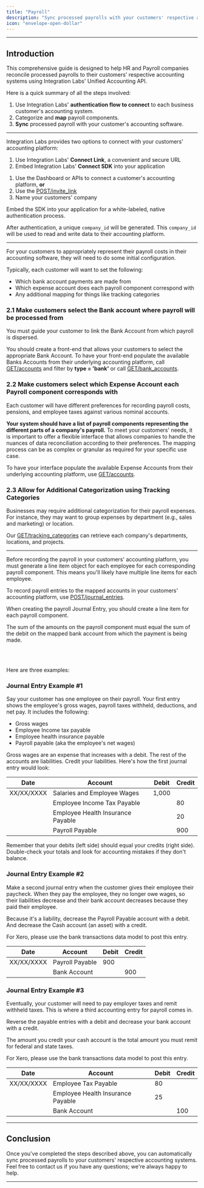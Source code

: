 ```yaml
---
title: "Payroll"
description: "Sync processed payrolls with your customers' respective accounting systems."
icon: "envelope-open-dollar"
---
```


---

## Introduction

This comprehensive guide is designed to help HR and Payroll companies reconcile processed payrolls to their customers' respective accounting systems using Integration Labs' Unified Accounting API.

Here is a quick summary of all the steps involved: 

1. Use Integration Labs' **authentication flow to connect** to each business customer's accounting system.
2. Categorize and **map** payroll components. 
3. **Sync** processed payroll with your customer's accounting software.  

---

<Steps titleSize="h2">

<Step title="Connect with your customers' accounting platform (One-Time Activity)" titleSize="h2" stepNumber="1">

Integration Labs provides two options to connect with your customers' accounting platform:

1. Use Integration Labs' **Connect Link**, a convenient and secure URL
2. Embed Integration Labs' **Connect SDK** into your application

<Tabs>

<Tab title="Using the Connect Link">

1. Use the Dashboard or APIs to connect a customer's accounting platform, **or**
2. Use the [POST/invite_link](https://docs.integrationlabs.co/api-reference/v3/core/invite-links/create-invite-link)
3. Name your customers' company

</Tab>

<Tab title="Using the Connect SDK">

Embed the SDK into your application for a white-labeled, native authentication process.

After authentication, a unique `company_id` will be generated. This `company_id` will be used to read and write data to their accounting platform.

</Tab>

</Tabs>

---

</Step>

<Step title="Categorize and map payroll components" titleSize="h2" stepNumber="2">

For your customers to appropriately represent their payroll costs in their accounting software, they will need to do some initial configuration.

Typically, each customer will want to set the following:

- Which bank account payments are made from
- Which expense account does each payroll component correspond with
- Any additional mapping for things like tracking categories


### 2.1 Make customers select the Bank account where payroll will be processed from

You must guide your customer to link the Bank Account from which payroll is dispersed. 

You should create a front-end that allows your customers to select the appropriate Bank Account. To have your front-end populate the available Banks Accounts from their underlying accounting platform, call [GET/accounts](https://docs.integrationlabs.co/api-reference/v3/accounting/accounts/get-all-accounts) and filter by **type = 'bank'** or call [GET/bank_accounts](https://docs.integrationlabs.co/api-reference/v3/accounting/bank-accounts/get-all-bank-accounts).


### 2.2 Make customers select which Expense Account each Payroll component corresponds with

Each customer will have different preferences for recording payroll costs, pensions, and employee taxes against various nominal accounts.

**Your system should have a list of payroll components representing the different parts of a company's payroll.** To meet your customers' needs, it is important to offer a flexible interface that allows companies to handle the nuances of data reconciliation according to their preferences. The mapping process can be as complex or granular as required for your specific use case.

To have your interface populate the available Expense Accounts from their underlying accounting platform, use [GET/accounts](https://docs.integrationlabs.co/api-reference/v3/accounting/accounts/get-all-accounts).


### 2.3 Allow for Additional Categorization using Tracking Categories

Businesses may require additional categorization for their payroll expenses. For instance, they may want to group expenses by department (e.g., sales and marketing) or location.

Our [GET/tracking_categories](https://docs.integrationlabs.co/api-reference/v3/accounting/tracking-categories/get-all-tracking-categories) can retrieve each company's departments, locations, and projects.

---

</Step>

</Steps>

<Steps>

<Step title="Sync Processed Payroll with Accounting Software" titleSize="h2" stepNumber="3">

Before recording the payroll in your customers' accounting platform, you must generate a line item object for each employee for each corresponding payroll component. This means you'll likely have multiple line items for each employee.

To record payroll entries to the mapped accounts in your customers' accounting platform, use [POST/journal_entries](https://docs.integrationlabs.co/api-reference/v3/accounting/journal-entries/create-journal-entries).

When creating the payroll Journal Entry, you should create a line item for each payroll component. 

<Note> The sum of the amounts on the payroll component must equal the sum of the debit on the mapped bank account from which the payment is being made. </Note>

<br></br>

Here are three examples:

### Journal Entry Example #1

Say your customer has one employee on their payroll. Your first entry shows the employee's gross wages, payroll taxes withheld, deductions, and net pay. It includes the following:

- Gross wages
- Employee Income tax payable
- Employee health insurance payable
- Payroll payable (aka the employee's net wages)

Gross wages are an expense that increases with a debit. The rest of the accounts are liabilities. Credit your liabilities. Here's how the first journal entry would look:

| Date | Account | Debit | Credit |
| --- | --- | --- | --- |
| XX/XX/XXXX | Salaries and Employee Wages | 1,000 |  |
|  | Employee Income Tax Payable |  | 80 |
|  | Employee Health Insurance Payable |  | 20 |
|  | Payroll Payable |  | 900 |

<Note> Remember that your debits (left side) should equal your credits (right side). Double-check your totals and look for accounting mistakes if they don't balance. </Note>

### Journal Entry Example #2

Make a second journal entry when the customer gives their employee their paycheck. When they pay the employee, they no longer owe wages, so their liabilities decrease and their bank account decreases because they paid their employee.

Because it's a liability, decrease the Payroll Payable account with a debit. And decrease the Cash account (an asset) with a credit.

<Note> For Xero, please use the bank transactions data model to post this entry. </Note>

| Date | Account | Debit | Credit |
| --- | --- | --- | --- |
| XX/XX/XXXX | Payroll Payable | 900 |  |
|  | Bank Account |  | 900 |

### Journal Entry Example #3

Eventually, your customer will need to pay employer taxes and remit withheld taxes. This is where a third accounting entry for payroll comes in.

Reverse the payable entries with a debit and decrease your bank account with a credit.

The amount you credit your cash account is the total amount you must remit for federal and state taxes.

For Xero, please use the bank transactions data model to post this entry. 

| Date | Account | Debit | Credit |
| --- | --- | --- | --- |
| XX/XX/XXXX | Employee  Tax Payable | 80 |  |
|  | Employee Health Insurance Payable | 25 |  |
|  | Bank Account |  | 100 |

---

</Step>

</Steps>

## Conclusion

Once you've completed the steps described above, you can automatically sync processed payrolls to your customers' respective accounting systems. Feel free to contact us if you have any questions; we're always happy to help. 

---